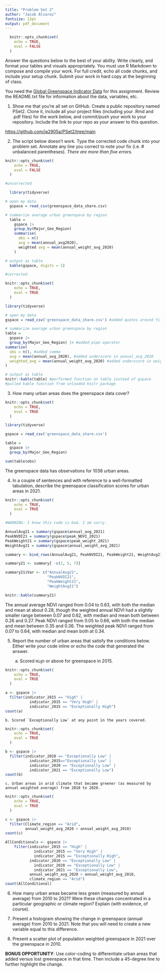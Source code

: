 ```yaml
---
title: "Problem Set 2"
author: "Jacob Álvarez"
fontsize: 12pt
output: pdf_document
---
```


```r
  knitr::opts_chunk$set(
    echo = TRUE, 
    eval = FALSE
  )
```

Answer the questions below to the best of your ability. Write clearly, and format your tables and visuals appropriately. You must use R Markdown to compose and compile your work. For full credit, echo all code chunks, and include your setup chunk. Submit your work in hard copy at the beginning of class.

You need the [Global Greenspace Indicator Data](https://dataverse.harvard.edu/dataset.xhtml?persistentId=doi:10.7910/DVN/TMWYHB) for this assignment. Review the README.txt file for information about the data, variables, etc.

1.  Show me that you're all set on GitHub. Create a public repository named PSet2. Clone it, include all your project files (including your .Rmd and .pdf files) for the work below, and commit/push your work to your repository. Include the link to your repo as your answer to this question.

<https://github.com/ja2905a/PSet2/tree/main>

2.  The script below doesn't work. Type the corrected code chunk into your problem set. Annotate any line you correct to note your fix (i.e. # unbalanced parentheses). *There are more than five errors.*

```r

knitr::opts_chunk$set(
    echo = TRUE, 
    eval = FALSE
  )

#uncorrected

  library(tidyverse)

# open my data
  gspace = read_csv(greenspace_data_share.csv)

# summarize average urban greenspace by region
  table = 
    gspace |>
    group_by(Major_Geo_Region)
    summarise(
      obs = n()
      avg = mean(annual_avg2020),
      weighted avg = mean(annual_weight_avg_2020)
    )

# output as table
  kable(gspace, digits = 1)

#corrected
```
```r
knitr::opts_chunk$set(
    echo = TRUE, 
    eval = TRUE
  )

library(tidyverse)

# open my data
gspace = read_csv('greenspace_data_share.csv') #added quotes around file name

# summarize average urban greenspace by region
table = 
  gspace |>
  group_by(Major_Geo_Region) |> #added pipe operator
summarise(
  obs = n(), #added comma
  avg = mean(annual_avg_2020), #added underscore in annual_avg_2020
  weighted_avg = mean(annual_weight_avg_2020) #added underscore in weighted_avg
)

# output as table
knitr::kable(table) #performed function on table instead of gspace
#pulled kable function from unloaded knitr package

```

3.  How many urban areas does the greenspace data cover?

```r

knitr::opts_chunk$set(
    echo = TRUE, 
    eval = TRUE
  )

library(tidyverse)

gspace = read_csv('greenspace_data_share.csv')

table = 
  gspace |>
  group_by(Major_Geo_Region)

sum(table$obs)

```

The greenspace data has observations for 1038 urban areas.

4.  In a couple of sentences and with reference to a well-formatted tabulation, describe the greenspace classification scores for urban areas in 2021.

```r

knitr::opts_chunk$set(
    echo = TRUE, 
    eval = TRUE
  )

#WARNING: I know this code is bad. I am sorry.

AnnualAvg21 = summary(gspace$annual_avg_2021)
PeakNVDI21 = summary(gspace$peak_NDVI_2021)
PeakWeight21 = summary(gspace$peak_weight_2021)
WeightAvg21 = summary(gspace$annual_weight_avg_2021)

summary <- bind_rows(AnnualAvg21, PeakNVDI21, PeakWeight21, WeightAvg21)

summary21 <- summary[ -c(2, 5, 7)]

summary21$Var <- c("AnnualAvg21",
                   "PeakNVDI21",
                   "PeakWeight21",
                   "WeightAvg21")

knitr::kable(summary21)

```

The annual average NDVI ranged from 0.04 to 0.63, with both the median and mean at about 0.28, though the weighted annual NDVI had a slightly smaller range between 0.07 and 0.62, with median and mean both between 0.26 and 0.27. Peak NDVI ranged from 0.05 to 0.66, with both the median and mean between 0.35 and 0.36. The weighted peak NDVI ranged from 0.07 to 0.64, with median and mean both at 0.34.

5.  Report the number of urban areas that satisfy the conditions below. Either write your code inline or echo the code that generated the answer.

    a.  Scored `High` or above for greenspace in 2015.

```r

knitr::opts_chunk$set(
    echo = TRUE, 
    eval = TRUE
  )

a <- gspace |>
  filter(indicator_2015 == "High" |
           indicator_2015 == "Very High" |
           indicator_2015 == "Exceptionally High")
count(a)

```

```         
b. Scored `Exceptionally Low` at any point in the years covered.  
```

```r

knitr::opts_chunk$set(
    echo = TRUE, 
    eval = TRUE
  )

b <- gspace |>
  filter(indicator_2010 == "Exceptionally Low" |
           indicator_2015=="Exceptionally Low" |
           indicator_2020 == "Exceptionally Low" |
           indicator_2021 == "Exceptionally Low")
count(b)

```

```         
c. Urban areas in arid climate that became greener (as measured by annual weighted average) from 2010 to 2020. 
```

```r

knitr::opts_chunk$set(
    echo = TRUE, 
    eval = TRUE
  )

c <- gspace |>
  filter(Climate_region == "Arid",
         annual_weight_avg_2020 > annual_weight_avg_2010)
count(c)

AllConditionals <- gspace |>
    filter(indicator_2015 == "High" |
             indicator_2015 == "Very High" |
             indicator_2015 == "Exceptionally High",
           indicator_2010 == "Exceptionally Low" |
             indicator_2020 == "Exceptionally Low" |
             indicator_2021 == "Exceptionally Low",
           annual_weight_avg_2020 > annual_weight_avg_2010,
           climate_region == "Arid")
count(AllConditional) 
```

6.  How many urban areas became less green (measured by annual average) from 2010 to 2021? Were these changes concentrated in a particular geographic or climate region? Explain (with evidence, of course).

7.  Present a histogram showing the change in greenspace (annual average) from 2010 to 2021. Note that you will need to create a new variable equal to this difference.

8.  Present a scatter plot of population weighted greenspace in 2021 over the greenspace in 2010.

**BONUS OPPORTUNITY**: Use color-coding to differentiate urban areas that added versus lost greenspace in that time. Then include a 45-degree line to further highlight the change.
